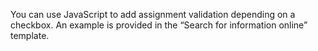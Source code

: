 <Cut title="How do I add assignment validation depending on a checkbox?">

You can use JavaScript to add assignment validation depending on a checkbox. An example is provided in the “Search for information online” template.

</Cut>
